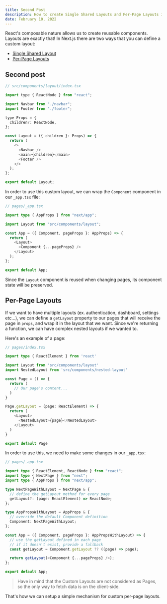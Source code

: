 ```yaml
---
title: Second Post
description: How to create Single Shared Layouts and Per-Page Layouts in Next.js
date: February 10, 2022
---
```


React's composable nature allows us to create reusable components. Layouts are exactly that! In Next.js there are two ways that you can define a custom layout:

- [Single Shared Layout](#single-shared-layout)
- [Per-Page Layouts](#per-page-layouts)

## Second post

```javascript
// src/components/layout/index.tsx

import type { ReactNode } from "react";

import Navbar from "./navbar";
import Footer from "./footer";

type Props = {
  children?: ReactNode,
};

const Layout = ({ children }: Props) => {
  return (
    <>
      <Navbar />
      <main>{children}</main>
      <Footer />
    </>
  );
};

export default Layout;
```

In order to use this custom layout, we can wrap the `Component` component in our `_app.tsx` file:

```typescript
// pages/_app.tsx

import type { AppProps } from "next/app";

import Layout from "src/components/layout";

const App = ({ Component, pageProps }: AppProps) => {
  return (
    <Layout>
      <Component {...pageProps} />
    </Layout>
  );
};

export default App;
```

Since the `Layout` component is reused when changing pages, its component state will be preserved.

## Per-Page Layouts

If we want to have multiple layouts (ex. authentication, dashboard, settings etc...), we can define a `getLayout` property to our pages that will receive the page in `props`, and wrap it in the layout that we want. Since we're returning a function, we can have complex nested layouts if we wanted to.

Here's an example of a page:

```typescript
// pages/index.tsx

import type { ReactElement } from 'react'

import Layout from 'src/components/layout'
import NestedLayout from 'src/components/nested-layout'

const Page = () => {
  return (
    // Our page's content...
  )
}

Page.getLayout = (page: ReactElement) => {
  return (
    <Layout>
      <NestedLayout>{page}</NestedLayout>
    </Layout>
  )
}

export default Page
```

In order to use this, we need to make some changes in our `_app.tsx`:

```typescript
// pages/_app.tsx

import type { ReactElement, ReactNode } from "react";
import type { NextPage } from "next";
import type { AppProps } from "next/app";

type NextPageWithLayout = NextPage & {
  // define the getLayout method for every page
  getLayout?: (page: ReactElement) => ReactNode;
};

type AppPropsWithLayout = AppProps & {
  // override the default Component definition
  Component: NextPageWithLayout;
};

const App = ({ Component, pageProps }: AppPropsWithLayout) => {
  // use the getLayout defined in each page
  // if it doesn't exist, provide a fallback
  const getLayout = Component.getLayout ?? ((page) => page);

  return getLayout(<Component {...pageProps} />);
};

export default App;
```

> Have in mind that the Custom Layouts are not considered as Pages, so the only way to fetch data is on the client-side.

That's how we can setup a simple mechanism for custom per-page layouts.
